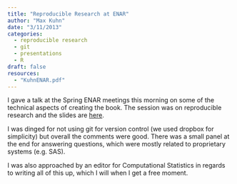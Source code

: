 ```yaml
---
title: "Reproducible Research at ENAR"
author: "Max Kuhn"
date: "3/11/2013"
categories:
  - reproducible research
  - git
  - presentations
  - R
draft: false
resources:
  - "KuhnENAR.pdf"
---
```



I gave a talk at the Spring ENAR meetings this morning on some of the technical aspects of creating the book. The session was on reproducible research and the slides are [here](KuhnENAR.pdf).

I was dinged for not using git for version control (we used dropbox for simplicity) but overall the comments were good. There was a small panel at the end for answering questions, which were mostly related to proprietary systems (e.g. SAS).

I was also approached by an editor for Computational Statistics in regards to writing all of this up, which I will when I get a free moment. 
